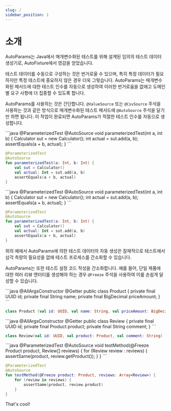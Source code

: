 ```yaml
---
slug: /
sidebar_position: 1
---
```



# 소개

AutoParams는 Java에서 매개변수화된 테스트를 위해 설계된 임의의 테스트 데이터 생성기로, AutoFixture에서 영감을 얻었습니다.

테스트 데이터를 수동으로 구성하는 것은 번거로울 수 있으며, 특히 특정 데이터가 필요하지만 특정 테스트에 중요하지 않은 경우 더욱 그렇습니다. AutoParams는 매개변수화된 메서드에 대한 테스트 인수를 자동으로 생성하여 이러한 번거로움을 없애고 도메인별 요구 사항에 더 집중할 수 있도록 합니다.

AutoParams를 사용하는 것은 간단합니다. `@ValueSource` 또는 `@CsvSource` 주석을 사용하는 것과 같은 방식으로 매개변수화된 테스트 메서드에 `@AutoSource` 주석을 달기만 하면 됩니다. 이 작업이 완료되면 AutoParams가 적절한 테스트 인수를 자동으로 생성합니다.

<JavaKotlinCodeBlock>
```java
@ParameterizedTest
@AutoSource
void parameterizedTest(int a, int b) {
    Calculator sut = new Calculator();
    int actual = sut.add(a, b);
    assertEquals(a + b, actual);
}
```

```kotlin
@ParameterizedTest
@AutoSource
fun parameterizedTest(a: Int, b: Int) {
    val sut = Calculator()
    val actual: Int = sut.add(a, b)
    assertEquals(a + b, actual)
}
```
</JavaKotlinCodeBlock>


<JavaKotlinCodeBlock>
```java
@ParameterizedTest
@AutoSource
void parameterizedTest(int a, int b) {
    Calculator sut = new Calculator();
    int actual = sut.add(a, b);
    assertEquals(a + b, actual);
}
```

```kotlin
@ParameterizedTest
@AutoSource
fun parameterizedTest(a: Int, b: Int) {
    val sut = Calculator()
    val actual: Int = sut.add(a, b)
    assertEquals(a + b, actual)
}
```
</JavaKotlinCodeBlock>

위의 예에서 AutoParams에 의한 테스트 데이터의 자동 생성은 잠재적으로 테스트에서 삼각 측량의 필요성을 없애 테스트 프로세스를 간소화할 수 있습니다.

AutoParams는 또한 테스트 설정 코드 작성을 간소화합니다. 예를 들어, 단일 제품에 대한 여러 리뷰 엔터티를 생성해야 하는 경우 `@Freeze` 주석을 사용하여 이를 손쉽게 달성할 수 있습니다.

<JavaKotlinCodeBlock>
```java
@AllArgsConstructor
@Getter
public class Product {
    private final UUID id;
    private final String name;
    private final BigDecimal priceAmount;
}
```

```kotlin
class Product (val id: UUID, val name: String, val priceAmount: BigDecimal)
```
</JavaKotlinCodeBlock>

<JavaKotlinCodeBlock>
```java
@AllArgsConstructor
@Getter
public class Review {
    private final UUID id;
    private final Product product;
    private final String comment;
}
```

```kotlin
class Review(val id: UUID, val product: Product, val comment: String)
```
</JavaKotlinCodeBlock>

<JavaKotlinCodeBlock>
```java
@ParameterizedTest
@AutoSource
void testMethod(@Freeze Product product, Review[] reviews) {
    for (Review review : reviews) {
        assertSame(product, review.getProduct());
    }
}
```

```kotlin
@ParameterizedTest
@AutoSource
fun testMethod(@Freeze product: Product, reviews: Array<Review>) {
    for (review in reviews) {
        assertSame(product, review.product)
    }
}
```
</JavaKotlinCodeBlock>

That's cool!
